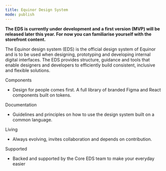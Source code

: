 ```yaml
---
title: Equinor Design System 
mode: publish
---
```



**The EDS is currently under development and a first version (MVP) will be released later this year. 
For now you can familiarise yourself with the storefront content.**

The Equinor design system (EDS) is the official design system of Equinor and is to be used when designing, prototyping and developing internal digital interfaces. The EDS provides structure, guidance and tools that enable designers and developers to efficiently build consistent, inclusive and flexible solutions. 

Components
- Design for people comes first. A full library of branded Figma and React components built on tokens.

Documentation
- Guidelines and principles on how to use the design system built on a common language.

Living
- Always evolving, invites collaboration and depends on contribution.

Supported
- Backed and supported by the Core EDS team to make your everyday easier 
 
